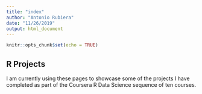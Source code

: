 ---
title: "index"
author: "Antonio Rubiera"
date: "11/26/2019"
output: html_document
---

```{r setup, include=FALSE}
knitr::opts_chunk$set(echo = TRUE)
```

## R Projects

I am currently using these pages to showcase some of the projects I have completed as part of the Coursera R Data Science sequence of ten courses.